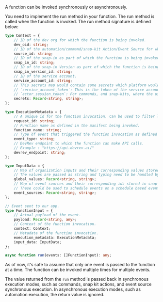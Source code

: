 A function can be invoked synchronously or asynchronously.

You need to implement the run method in your function. The run method is called when the function is invoked. The run method signature is defined below:

```typescript
type Context = {
    // ID of the dev org for which the function is being invoked.
    dev_oid: string;
    // ID of the automation/command/snap-kit Action/Event Source for which the function is being invoked.
    source_id: string;
    // ID of the snap-in as part of which the function is being invoked.
    snap_in_id: string;
    // ID of the snap-in Version as part of which the function is being invoked.
    snap_in_version_id: string;
    // ID of the service account.
    service_account_id: string;
    // This secrets map would contain some secrets which platform would provide to the snap-in.
    // `service_account_token`: This is the token of the service account which belongs to this snap-in. This can be used to make API calls to DevRev. 
    // `actor_session_token`: For commands, and snap-kits, where the user is performing some action, this is the token of the user who is performing the action.
    secrets: Record<string, string>;
};

type ExecutionMetadata = {
    // A unique id for the function invocation. Can be used to filter logs for a particular invocation.
    request_id: string;
    // Function name as defined in the manifest being invoked.
    function_name: string;
    // Type of event that triggered the function invocation as defined in manifest.
    event_type: string;
    // DevRev endpoint to which the function can make API calls.
    // Example : "https://api.devrev.ai/"
    devrev_endpoint: string;
};

type InputData = {
    // Map of organization inputs and their corresponding values stored in snap-in.
    // The values are passed as string and typing need to be handled by the function
    global_values: Record<string, string>;
    // Map of event sources and their corresponding ids stored in snap-in.
    // These could be used to schedule events on a schedule based event source.
    event_sources: Record<string, string>;
};

// Event sent to our app.
type FunctionInput = {
    // Actual payload of the event.
    payload: Record<string, any>;
    // Context of the function invocation.
    context: Context;
    // Metadata of the function invocation.
    execution_metadata: ExecutionMetadata;
    input_data: InputData;
};

async function run(events: []FunctionInput): any;

```

As of now, it's safe to assume that only one event is passed to the function at a time. The function can be invoked multiple times for multiple events.

The value returned from the `run` method is passed back in synchronous execution modes, such as commands, snap kit actions, and event source synchronous execution. In asynchronous execution modes, such as automation execution, the return value is ignored.
